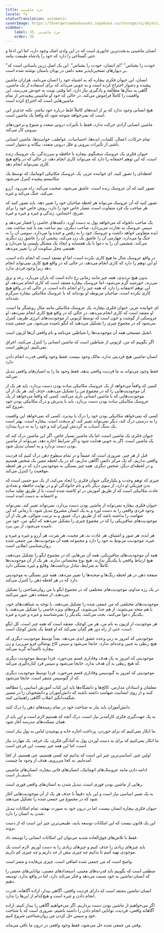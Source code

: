 ```yaml
---
title: مرد ماشینی
locale: fa
statusTranslation: automatic
coverImage: https://lhvmrqwrcowdvduuaukz.supabase.co/storage/v1/object/public/strapi-uploads/small_cover-educacion-fundamental.webp-2d51a7828a2b1309555be27f7e2a61a0.webp
sidebar:
    label: 35. مرد ماشینی
    order: 35
---
```

انسان ماشینی بدبخت‌ترین جانوری است که در این وادی اشک وجود دارد، اما این ادعا و حتی گستاخی را دارد که خود را پادشاه طبیعت بنامد.

"خودت را بشناس" "ای انسان، خودت را بشناس". این یک اصل زرین باستانی است که بر دیوارهای تسخیرناپذیر معبد دلفی در یونان باستان نوشته شده است.

انسان، این حیوان فکری بیچاره که به اشتباه خود را انسان می‌نامد، هزاران ماشین پیچیده و دشوار اختراع کرده است و به خوبی می‌داند که برای استفاده از یک ماشین، گاهی به سال‌ها مطالعه و یادگیری نیاز دارد، اما وقتی نوبت به خودش می‌رسد، این واقعیت را کاملاً فراموش می‌کند، در حالی که خود او ماشینی پیچیده‌تر از تمام ماشین‌هایی است که اختراع کرده است.

هیچ انسانی وجود ندارد که پر از ایده‌های کاملاً غلط درباره خود نباشد، نکته جدی‌تر این است که نمی‌خواهد متوجه شود که واقعاً یک ماشین است.

ماشین انسانی آزادی حرکت ندارد، فقط با تأثیرات درونی متعدد و متنوع و برخوردهای بیرونی کار می‌کند.

تمام حرکات، اعمال، کلمات، ایده‌ها، احساسات، عواطف، خواسته‌ها، ماشین انسانی ناشی از تأثیرات بیرونی و علل درونی متعدد، بیگانه و دشوار است.

حیوان فکری یک عروسک سخنگوی بیچاره با حافظه و سرزندگی، یک عروسک زنده است، که این توهم احمقانه را دارد که می‌تواند کاری انجام دهد، در حالی که در واقع هیچ کاری نمی‌تواند انجام دهد.

لحظه‌ای را تصور کنید، ای خواننده عزیز، یک عروسک مکانیکی اتوماتیک که توسط یک مکانیسم پیچیده کنترل می‌شود.

تصور کنید که آن عروسک زنده است، عاشق می‌شود، صحبت می‌کند، راه می‌رود، آرزو می‌کند، جنگ می‌کند و غیره.

تصور کنید که آن عروسک می‌تواند هر لحظه صاحبان خود را تغییر دهد. باید تصور کنید که هر صاحب یک فرد متفاوت است، معیار خاص خود را دارد، روش خاص خود را برای تفریح، احساس، زندگی و غیره و غیره و غیره.

یک صاحب دلخواه که می‌خواهد پول به دست آورد، دکمه‌های خاصی را فشار می‌دهد و سپس عروسک به تجارت می‌پردازد، صاحب دیگری، نیم ساعت بعد یا چند ساعت بعد، ایده متفاوتی خواهد داشت و عروسک خود را به رقص و خنده وا می‌دارد، سومی آن را به جنگ وا می‌دارد، چهارمی آن را عاشق یک زن می‌کند، پنجمی آن را عاشق زن دیگری می‌کند، ششمی آن را به دعوا با یک همسایه و ایجاد یک مشکل پلیسی وا می‌دارد و هفتمی محل سکونت آن را تغییر می‌دهد.

در واقع عروسک مثال ما هیچ کاری نکرده است، اما او معتقد است که انجام داده است، او این توهم را دارد که کاری انجام می‌دهد، در حالی که در واقع هیچ کاری نمی‌تواند انجام دهد زیرا وجود فردی ندارد.

بدون هیچ تردیدی، همه چیز مانند زمانی رخ داده است که باران می‌بارد، رعد و برق می‌زند، خورشید گرم می‌شود، اما عروسک بیچاره معتقد است که کاری انجام می‌دهد. او این توهم احمقانه را دارد که همه چیز را او انجام داده است، در حالی که در واقع هیچ کاری نکرده است، صاحبان مربوطه او بوده‌اند که با عروسک مکانیکی بیچاره سرگرم شده‌اند.

ای خواننده عزیز، حیوان فکری بیچاره، یک عروسک مکانیکی مانند مثال روشنگر ما است، او معتقد است که کاری انجام می‌دهد، در حالی که در واقع هیچ کاری انجام نمی‌دهد، او عروسکی از گوشت و خون است که توسط لژیونی از موجودیت‌های انرژی ظریف کنترل می‌شود که در مجموع چیزی را تشکیل می‌دهند که ایگو نامیده می‌شود، من جمعی شده.

انجیل مسیحی همه آن موجودیت‌ها را شیاطین می‌نامد و نام واقعی آن‌ها لژیون است.

اگر بگوییم که من، لژیونی از شیاطین است که ماشین انسانی را کنترل می‌کنند، اغراق نمی‌کنیم، این‌طور است.

انسان-ماشین هیچ فردیتی ندارد، مالک وجود نیست، فقط وجود واقعی قدرت انجام دادن دارد.

فقط وجود می‌تواند به ما فردیت واقعی بدهد، فقط وجود ما را به انسان‌های واقعی تبدیل می‌کند.

کسی که واقعاً می‌خواهد از یک عروسک مکانیکی ساده بودن دست بردارد، باید هر یک از آن موجودیت‌هایی را که در مجموع من را تشکیل می‌دهند، حذف کند. هر یک از آن موجودیت‌هایی که با ماشین انسانی بازی می‌کنند. کسی که واقعاً می‌خواهد از یک عروسک مکانیکی ساده بودن دست بردارد، باید با پذیرش و درک مکانیکی بودن خود شروع کند.

کسی که نمی‌خواهد مکانیکی بودن خود را درک یا بپذیرد، کسی که نمی‌خواهد این واقعیت را به درستی درک کند، دیگر نمی‌تواند تغییر کند، او بدبخت است، بیچاره است، بهتر است یک سنگ آسیاب به گردنش آویزان کند و خود را به ته دریا بیندازد.

حیوان فکری یک ماشین است، اما یک ماشین بسیار خاص، اگر این ماشین درک کند که یک ماشین است، اگر به خوبی هدایت شود و اگر شرایط اجازه دهد، می‌تواند از ماشین بودن دست بردارد و به انسان تبدیل شود.

قبل از هر چیز، ضروری است که عمیقاً و در تمام سطوح ذهن درک کنیم که فردیت واقعی نداریم، که یک مرکز دائمی آگاهی نداریم، که در یک لحظه معین یک شخص هستیم و در لحظه‌ای دیگر، شخص دیگری. همه چیز بستگی به موجودیتی دارد که در هر لحظه موقعیت را کنترل می‌کند.

چیزی که توهم وحدت و یکپارچگی حیوان فکری را ایجاد می‌کند، از یک سو حسی است که بدن فیزیکی او دارد، از سوی دیگر نام و نام خانوادگی او و در نهایت حافظه و تعدادی عادت مکانیکی است که از طریق آموزش در او کاشته شده است، یا از طریق تقلید ساده و احمقانه به دست آمده است.

حیوان فکری بیچاره نمی‌تواند از ماشین بودن دست بردارد، نمی‌تواند تغییر کند، نمی‌تواند وجود فردی واقعی را به دست آورد و به یک انسان مشروع تبدیل شود، تا زمانی که این شهامت را نداشته باشد که از طریق درک عمیق و به ترتیب متوالی، هر یک از آن موجودیت‌های متافیزیکی را که در مجموع چیزی را تشکیل می‌دهند که ایگو، من، خود من نامیده می‌شود، از بین ببرد.

هر ایده، هر شور و اشتیاق، هر عادت بد، هر محبت، هر نفرت، هر آرزو و غیره و غیره و غیره. موجودیت مربوط به خود را دارد و مجموعه همه آن موجودیت‌ها، من جمعی شده روان‌شناسی انقلابی است.

همه آن موجودیت‌های متافیزیکی، همه آن من‌هایی که در مجموع ایگو را تشکیل می‌دهند، هیچ ارتباط واقعی با یکدیگر ندارند، هیچ نوع مختصاتی ندارند. هر یک از آن موجودیت‌ها کاملاً به شرایط، تبادل برداشت‌ها، وقایع و غیره بستگی دارد.

صفحه ذهن در هر لحظه رنگ‌ها و صحنه‌ها را تغییر می‌دهد، همه چیز بستگی به موجودیتی دارد که در هر لحظه ذهن را کنترل می‌کند.

در یک رژه مداوم، موجودیت‌های مختلفی که در مجموع ایگو یا من روان‌شناختی را تشکیل می‌دهند، از صفحه ذهن عبور می‌کنند.

موجودیت‌های مختلفی که من جمعی شده را تشکیل می‌دهند، با توجه به شباهت‌های خود، با هم متحد می‌شوند، از هم جدا می‌شوند، گروه‌های ویژه خاصی را تشکیل می‌دهند، با یکدیگر دعوا می‌کنند، بحث می‌کنند، یکدیگر را نمی‌شناسند و غیره و غیره و غیره.

هر موجودیت از لژیون به نام من، هر من کوچک، معتقد است که همه چیز است، کل ایگو است، حتی از راه دور هم گمان نمی‌کند که او فقط یک بخش کوچک است.

موجودیتی که امروز به زنی وعده عشق ابدی می‌دهد، بعداً توسط موجودیت دیگری که هیچ ربطی به چنین وعده‌ای ندارد، جابجا می‌شود و سپس کاخ پوشالی فرو می‌ریزد و زن بیچاره ناامیدانه گریه می‌کند.

موجودیتی که امروز به یک هدف وفاداری قسم می‌خورد، فردا توسط موجودیت دیگری که هیچ ربطی به آن هدف ندارد، جابجا می‌شود و سپس فرد کناره‌گیری می‌کند.

موجودیتی که امروز به گنوسیس وفاداری قسم می‌خورد، فردا توسط موجودیت دیگری که از گنوسیس متنفر است، جابجا می‌شود.

معلمان و استادان مدارس، کالج‌ها و دانشگاه‌ها باید این کتاب آموزش اساسی را مطالعه کنند و از روی انسانیت شهامت داشته باشند که دانش‌آموزان و دانشجویان را در مسیر شگفت‌انگیز انقلاب آگاهی راهنمایی کنند.

دانش‌آموزان باید نیاز به شناخت خود در تمام زمینه‌های ذهن را درک کنند.

به یک جهت‌گیری فکری کارآمدتر نیاز است، درک آنچه که هستیم لازم است و این باید از همان نیمکت‌های مدرسه آغاز شود.

ما انکار نمی‌کنیم که برای خوردن، پرداخت اجاره خانه و پوشیدن لباس به پول نیاز است.

ما انکار نمی‌کنیم که برای به دست آوردن پول به آمادگی فکری، یک حرفه، یک مهارت نیاز است، اما این همه چیز نیست، این فرعی است.

اولین چیز، اساسی‌ترین چیز این است که بدانیم چه کسی هستیم، چی هستیم، از کجا آمده‌ایم، به کجا می‌رویم، هدف از وجود ما چیست.

ادامه دادن مانند عروسک‌های اتوماتیک، انسان‌های فانی بیچاره، انسان‌های ماشینی تاسف‌بار است.

رهایی از ماشین بودن فوری است، تبدیل شدن به انسان‌های واقعی فوری است.

به یک تغییر اساسی نیاز است و این باید دقیقاً با حذف هر یک از آن موجودیت‌هایی آغاز شود که در مجموع من جمعی شده را تشکیل می‌دهند.

حیوان فکری بیچاره انسان نیست، اما در درون خود به صورت نهفته، تمام امکانات تبدیل شدن به انسان را دارد.

این یک قانون نیست که این امکانات توسعه یابند، طبیعی‌ترین چیز این است که از دست بروند.

فقط با تلاش‌های فوق‌العاده شدید می‌توان این امکانات انسانی را توسعه داد.

باید چیزهای زیادی را حذف کنیم و چیزهای زیادی را به دست آوریم. لازم است یک موجودی تهیه کنیم تا بدانیم چه چیزی بیش از حد داریم و چه چیزی کم داریم.

واضح است که من جمعی شده اضافی است، چیزی بی‌فایده و مضر است.

منطقی است که بگوییم باید قدرت‌های معینی، استعدادهای معینی، توانایی‌های معینی را که انسان-ماشین به خود نسبت می‌دهد و فکر می‌کند دارد، اما در واقع ندارد، توسعه دهیم.

انسان-ماشین معتقد است که دارای فردیت واقعی، آگاهی بیدار، اراده آگاهانه، قدرت انجام دادن و غیره است و هیچ‌کدام از این‌ها را ندارد.

اگر می‌خواهیم از ماشین بودن دست برداریم، اگر می‌خواهیم آگاهی را بیدار کنیم، اراده آگاهانه واقعی، فردیت، توانایی انجام دادن را داشته باشیم، ضروری است که با شناخت خود و سپس حل کردن من روان‌شناختی شروع کنیم.

وقتی من جمعی شده حل می‌شود، فقط وجود واقعی در درون ما باقی می‌ماند.

